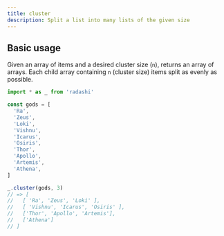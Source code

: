 ```yaml
---
title: cluster
description: Split a list into many lists of the given size
---
```


## Basic usage

Given an array of items and a desired cluster size (`n`), returns an array
of arrays. Each child array containing `n` (cluster size) items
split as evenly as possible.

```ts
import * as _ from 'radashi'

const gods = [
  'Ra',
  'Zeus',
  'Loki',
  'Vishnu',
  'Icarus',
  'Osiris',
  'Thor',
  'Apollo',
  'Artemis',
  'Athena',
]

_.cluster(gods, 3)
// => [
//   [ 'Ra', 'Zeus', 'Loki' ],
//   [ 'Vishnu', 'Icarus', 'Osiris' ],
//   ['Thor', 'Apollo', 'Artemis'],
//   ['Athena']
// ]
```
